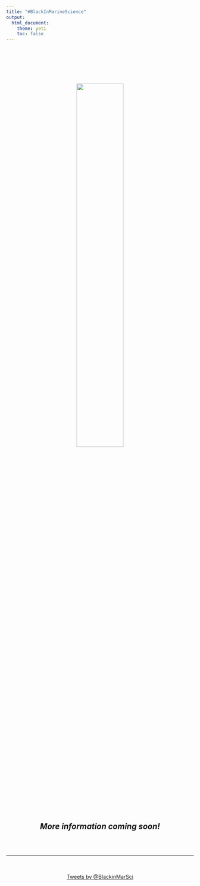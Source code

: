 ```yaml
---
title: "#BlackInMarineScience"
output: 
  html_document:
    theme: yeti
    toc: false
---
```



<br>
<br>
<br>
<center>

<br>

<img src="photos/BlackMarSci_400x400.jpg" style="width:50%">
<br>




## *More information coming soon!*
<br>
<br>
<hr>
<br>
<br>
<a class="twitter-timeline" data-width="500" data-height="750" href="https://twitter.com/BlackinMarSci?ref_src=twsrc%5Etfw">Tweets by @BlackinMarSci</a> <script async src="https://platform.twitter.com/widgets.js" charset="utf-8"></script>

